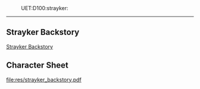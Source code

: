 :UET:D100:strayker:
----
== Strayker Backstory ==

[[file:res/strayker_backstory.pdf | Strayker Backstory]]

== Character Sheet ==

[[file:res/strayker_backstory.pdf]]
